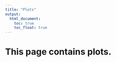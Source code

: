 ```yaml
---
title: "Plots"
output: 
  html_document:
    toc: true
    toc_float: true
---
```


# This page contains plots.

